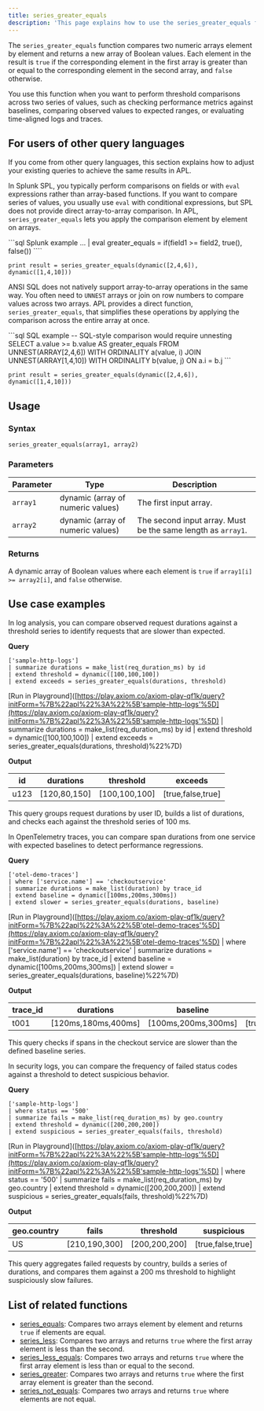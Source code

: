 ```yaml
---
title: series_greater_equals
description: 'This page explains how to use the series_greater_equals function in APL.'
---
```


The `series_greater_equals` function compares two numeric arrays element by element and returns a new array of Boolean values. Each element in the result is `true` if the corresponding element in the first array is greater than or equal to the corresponding element in the second array, and `false` otherwise.

You use this function when you want to perform threshold comparisons across two series of values, such as checking performance metrics against baselines, comparing observed values to expected ranges, or evaluating time-aligned logs and traces.

## For users of other query languages

If you come from other query languages, this section explains how to adjust your existing queries to achieve the same results in APL.

<AccordionGroup>
<Accordion title="Splunk SPL users">

In Splunk SPL, you typically perform comparisons on fields or with `eval` expressions rather than array-based functions. If you want to compare series of values, you usually use `eval` with conditional expressions, but SPL does not provide direct array-to-array comparison. In APL, `series_greater_equals` lets you apply the comparison element by element on arrays.

<CodeGroup>
```sql Splunk example
... | eval greater_equals = if(field1 >= field2, true(), false())
````

```kusto APL equivalent
print result = series_greater_equals(dynamic([2,4,6]), dynamic([1,4,10]))
```

</CodeGroup>

</Accordion>
<Accordion title="ANSI SQL users">

ANSI SQL does not natively support array-to-array operations in the same way. You often need to `UNNEST` arrays or join on row numbers to compare values across two arrays. APL provides a direct function, `series_greater_equals`, that simplifies these operations by applying the comparison across the entire array at once.

<CodeGroup>
```sql SQL example
-- SQL-style comparison would require unnesting
SELECT a.value >= b.value AS greater_equals
FROM UNNEST(ARRAY[2,4,6]) WITH ORDINALITY a(value, i)
JOIN UNNEST(ARRAY[1,4,10]) WITH ORDINALITY b(value, j)
  ON a.i = b.j
```

```kusto APL equivalent
print result = series_greater_equals(dynamic([2,4,6]), dynamic([1,4,10]))
```

</CodeGroup>

</Accordion>
</AccordionGroup>

## Usage

### Syntax

```kusto
series_greater_equals(array1, array2)
```

### Parameters

| Parameter | Type                              | Description                                                  |
| --------- | --------------------------------- | ------------------------------------------------------------ |
| `array1`  | dynamic (array of numeric values) | The first input array.                                       |
| `array2`  | dynamic (array of numeric values) | The second input array. Must be the same length as `array1`. |

### Returns

A dynamic array of Boolean values where each element is `true` if `array1[i] >= array2[i]`, and `false` otherwise.

## Use case examples

<Tabs>
<Tab title="Log analysis">

In log analysis, you can compare observed request durations against a threshold series to identify requests that are slower than expected.

**Query**

```kusto
['sample-http-logs']
| summarize durations = make_list(req_duration_ms) by id
| extend threshold = dynamic([100,100,100])
| extend exceeds = series_greater_equals(durations, threshold)
```

\[Run in Playground]\([https://play.axiom.co/axiom-play-qf1k/query?initForm=%7B%22apl%22%3A%22%5B'sample-http-logs'%5D](https://play.axiom.co/axiom-play-qf1k/query?initForm=%7B%22apl%22%3A%22%5B'sample-http-logs'%5D) | summarize durations = make\_list(req\_duration\_ms) by id | extend threshold = dynamic(\[100,100,100]) | extend exceeds = series\_greater\_equals(durations, threshold)%22%7D)

**Output**

| id   | durations     | threshold      | exceeds            |
| ---- | ------------- | -------------- | ------------------ |
| u123 | \[120,80,150] | \[100,100,100] | \[true,false,true] |

This query groups request durations by user ID, builds a list of durations, and checks each against the threshold series of 100 ms.

</Tab>
<Tab title="OpenTelemetry traces">

In OpenTelemetry traces, you can compare span durations from one service with expected baselines to detect performance regressions.

**Query**

```kusto
['otel-demo-traces']
| where ['service.name'] == 'checkoutservice'
| summarize durations = make_list(duration) by trace_id
| extend baseline = dynamic([100ms,200ms,300ms])
| extend slower = series_greater_equals(durations, baseline)
```

\[Run in Playground]\([https://play.axiom.co/axiom-play-qf1k/query?initForm=%7B%22apl%22%3A%22%5B'otel-demo-traces'%5D](https://play.axiom.co/axiom-play-qf1k/query?initForm=%7B%22apl%22%3A%22%5B'otel-demo-traces'%5D) | where \['service.name'] == 'checkoutservice' | summarize durations = make\_list(duration) by trace\_id | extend baseline = dynamic(\[100ms,200ms,300ms]) | extend slower = series\_greater\_equals(durations, baseline)%22%7D)

**Output**

| trace\_id | durations            | baseline             | slower             |
| --------- | -------------------- | -------------------- | ------------------ |
| t001      | \[120ms,180ms,400ms] | \[100ms,200ms,300ms] | \[true,false,true] |

This query checks if spans in the checkout service are slower than the defined baseline series.

</Tab>
<Tab title="Security logs">

In security logs, you can compare the frequency of failed status codes against a threshold to detect suspicious behavior.

**Query**

```kusto
['sample-http-logs']
| where status == '500'
| summarize fails = make_list(req_duration_ms) by geo.country
| extend threshold = dynamic([200,200,200])
| extend suspicious = series_greater_equals(fails, threshold)
```

\[Run in Playground]\([https://play.axiom.co/axiom-play-qf1k/query?initForm=%7B%22apl%22%3A%22%5B'sample-http-logs'%5D](https://play.axiom.co/axiom-play-qf1k/query?initForm=%7B%22apl%22%3A%22%5B'sample-http-logs'%5D) | where status == '500' | summarize fails = make\_list(req\_duration\_ms) by geo.country | extend threshold = dynamic(\[200,200,200]) | extend suspicious = series\_greater\_equals(fails, threshold)%22%7D)

**Output**

| geo.country | fails          | threshold      | suspicious         |
| ----------- | -------------- | -------------- | ------------------ |
| US          | \[210,190,300] | \[200,200,200] | \[true,false,true] |

This query aggregates failed requests by country, builds a series of durations, and compares them against a 200 ms threshold to highlight suspiciously slow failures.

</Tab>
</Tabs>

## List of related functions

* [series\_equals](/apl/array-functions/series_equals): Compares two arrays element by element and returns `true` if elements are equal.
* [series\_less](/apl/array-functions/series_less): Compares two arrays and returns `true` where the first array element is less than the second.
* [series\_less\_equals](/apl/array-functions/series_less_equals): Compares two arrays and returns `true` where the first array element is less than or equal to the second.
* [series\_greater](/apl/array-functions/series_greater): Compares two arrays and returns `true` where the first array element is greater than the second.
* [series\_not\_equals](/apl/array-functions/series_not_equals): Compares two arrays and returns `true` where elements are not equal.
